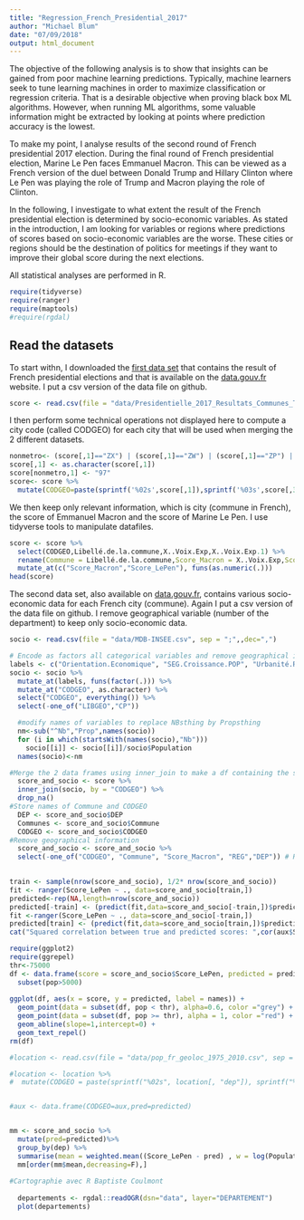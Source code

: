 ```yaml
---
title: "Regression_French_Presidential_2017"
author: "Michael Blum"
date: "07/09/2018"
output: html_document
---
```

The objective of the following analysis is to show that insights can be gained from poor machine learning predictions. Typically, machine learners seek to tune learning machines in order to maximize classification or regression criteria. That is a desirable objective when proving black box ML algorithms. However, when running ML algorithms, some valuable information might be extracted by looking at points where prediction accuracy is the lowest.

To make my point, I analyse results of the second round of French presidential 2017 election. During the final round of French presidential election, Marine Le Pen faces Emmanuel Macron. This can be viewed as a French version of the duel between Donald Trump and Hillary Clinton where Le Pen was playing the role of Trump and Macron playing the role of Clinton. 

In the following, I investigate to what extent the result of the French presidential election is determined by socio-economic variables. As stated in the introduction, I am looking for variables or regions where predictions of scores based on socio-economic variables are the worse. These cities or regions should be the destination of politics for meetings if they want to improve their global score during the next elections.

All statistical analyses are performed in R.
```r
require(tidyverse)
require(ranger)
require(maptools)
#require(rgdal)
```

## Read the datasets 

To start withn, I downloaded the [first data set](https://www.data.gouv.fr/fr/datasets/election-presidentielle-des-23-avril-et-7-mai-2017-resultats-du-2eme-tour-2/) that contains the result of French presidential elections and that is available on the [data.gouv.fr](data.gouv.fr) website. I put a csv version of the data file on github.

```r
score <- read.csv(file = "data/Presidentielle_2017_Resultats_Communes_Tour_2.csv", sep = ";",dec=",")
```

I then perform some technical operations not displayed here to compute a city code (called CODGEO) for each city that will be used when merging the 2 different datasets.

```r
nonmetro<- (score[,1]=="ZX") | (score[,1]=="ZW") | (score[,1]=="ZP") | (score[,1]=="ZN") | (score[,1]=="ZS")| (score[,1]=="ZM") | (score[,1]=="ZD") | (score[,1]=="ZC") | (score[,1]=="ZB") | (score[,1]=="ZA")
score[,1] <- as.character(score[,1])
score[nonmetro,1] <- "97"
score<- score %>%
  mutate(CODGEO=paste(sprintf('%02s',score[,1]),sprintf('%03s',score[,3]),sep=""))
```

We then keep only relevant information, which is city (commune in French), the score of Emmanuel Macron and the score of Marine Le Pen. I use tidyverse tools to manipulate datafiles.


```r
score <- score %>%
  select(CODGEO,Libellé.de.la.commune,X..Voix.Exp,X..Voix.Exp.1) %>%
  rename(Commune = Libellé.de.la.commune,Score_Macron = X..Voix.Exp,Score_LePen=X..Voix.Exp.1) %>%
  mutate_at(c("Score_Macron","Score_LePen"), funs(as.numeric(.)))
head(score)
```

The second data set, also available on [data.gouv.fr](data.gouv.fr), contains various socio-economic data for each French city (commune). Again I put a csv version of the data file on github. I remove geographical variable (number of the department) to keep only socio-economic data.

```r
socio <- read.csv(file = "data/MDB-INSEE.csv", sep = ";",,dec=",")

# Encode as factors all categorical variables and remove geographical information
labels <- c("Orientation.Economique", "SEG.Croissance.POP", "Urbanité.Ruralité", "Dynamique.Démographique.BV", "SEG.Environnement.Démographique.Obsolète", "Environnement.Démographique", "Fidélité", "SYN.MEDICAL", "Seg.Cap.Fiscale", "Seg.Dyn.Entre", "DYN.SetC")
socio <- socio %>%
  mutate_at(labels, funs(factor(.))) %>%
  mutate_at("CODGEO", as.character) %>%
  select("CODGEO", everything()) %>%
  select(-one_of("LIBGEO","CP")) 

  #modify names of variables to replace NBsthing by Propsthing
  nm<-sub("^Nb","Prop",names(socio))  
  for (i in which(startsWith(names(socio),"Nb")))
    socio[[i]] <- socio[[i]]/socio$Population
  names(socio)<-nm
```

```r

#Merge the 2 data frames using inner_join to make a df containing the score of Le Pen as well as socio-economic varibales
  score_and_socio <- score %>%
  inner_join(socio, by = "CODGEO") %>%
  drop_na() 
#Store names of Commune and CODGEO
  DEP <- score_and_socio$DEP
  Communes <- score_and_socio$Commune 
  CODGEO <- score_and_socio$CODGEO
#Remove geographical information
  score_and_socio <- score_and_socio %>%
  select(-one_of("CODGEO", "Commune", "Score_Macron", "REG","DEP")) # Remove geographical information

  
train <- sample(nrow(score_and_socio), 1/2* nrow(score_and_socio))
fit <- ranger(Score_LePen ~ ., data=score_and_socio[train,])
predicted<-rep(NA,length=nrow(score_and_socio))
predicted[-train] <- (predict(fit,data=score_and_socio[-train,])$predictions)
fit <-ranger(Score_LePen ~ ., data=score_and_socio[-train,])
predicted[train] <- (predict(fit,data=score_and_socio[train,])$predictions)
cat("Squared correlation between true and predicted scores: ",cor(aux$Score_LePen,predicted)^2,"\n")

```

```r
require(ggplot2)
require(ggrepel)
thr<-75000
df <- data.frame(score = score_and_socio$Score_LePen, predicted = predicted, pop = score_and_socio$Population, names = ifelse(aux$Population>thr,as.character(Communes),NA)) %>%
  subset(pop>5000)
  
ggplot(df, aes(x = score, y = predicted, label = names)) +
  geom_point(data = subset(df, pop < thr), alpha=0.6, color ="grey") +
  geom_point(data = subset(df, pop >= thr), alpha = 1, color ="red") +
  geom_abline(slope=1,intercept=0) +
  geom_text_repel()
rm(df)
```

```r
#location <- read.csv(file = "data/pop_fr_geoloc_1975_2010.csv", sep = ",", dec = ".")

#location <- location %>%
#  mutate(CODGEO = paste(sprintf("%02s", location[, "dep"]), sprintf("%03s", location[, "com"]), sep = ""))


#aux <- data.frame(CODGEO=aux,pred=predicted)


mm <- score_and_socio %>%
  mutate(pred=predicted)%>%
  group_by(dep) %>%
  summarise(mean = weighted.mean((Score_LePen - pred) , w = log(Population))) 
  mm[order(mm$mean,decreasing=F),]
  
#Cartographie avec R Baptiste Coulmont
  
  departements <- rgdal::readOGR(dsn="data", layer="DEPARTEMENT")
  plot(departements)
```
